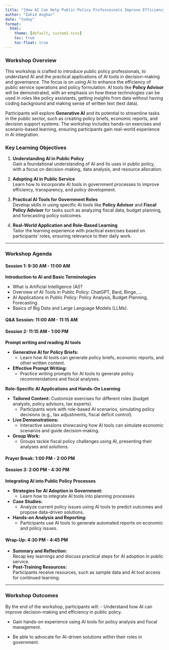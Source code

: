 ---
title: "[How AI Can Help Public Policy Professoinals Improve Efficiency]{.yellow}"
author: "Zahid Asghar"
date: "today"
format: 
  html:
    theme: [default, custom2.scss]
    toc: true
    toc-float: true
---


### [**Workshop Overview**]{.yellow} 

This workshop is crafted to introduce public policy professionals, to understand AI and the practical applications of AI tools in decision-making and governance. The focus is on using AI to enhance the efficiency of public service operations and policy formulation. AI tools like [**Policy Advisor**]{.yellow} will be demonstrated, with an emphasis on how these technologies can be used in roles like policy assistants, getting insights from data without having coding background and making sense of written text (text data).

Participants will explore [**Generative AI**]{.yellow} and its potential to streamline tasks in the public sector, such as creating policy briefs, economic reports, and decision support systems. The workshop includes hands-on exercises and scenario-based learning, ensuring participants gain real-world experience in AI integration.

### [**Key Learning Objectives**]{.yellow}

1. **Understanding AI in Public Policy**  
   Gain a foundational understanding of AI and its uses in public policy, with a focus on decision-making, data analysis, and resource allocation.

2. **Adopting AI in Public Service**  
   Learn how to incorporate AI tools in government processes to improve efficiency, transparency, and policy development.

3. **Practical AI Tools for Government Roles**  
   Develop skills in using specific AI tools like **Policy Advisor** and **Fiscal Policy Advisor** for tasks such as analyzing fiscal data, budget planning, and forecasting policy outcomes.

4. **Real-World Application and Role-Based Learning**  
   Tailor the learning experience with practical exercises based on participants’ roles, ensuring relevance to their daily work.

---

### [**Workshop Agenda**]{.yellow}

#### **Session 1: 9:30 AM - 11:00 AM**
**Introduction to AI and Basic Terminologies**

- What is Artificial Intelligence (AI)?
- Overview of AI Tools in Public Policy: ChatGPT, Bard, Binge, ...
- AI Applications in Public Policy: Policy Analysis, Budget Planning, Forecasting.
- Basics of Big Data and Large Language Models (LLMs).

#### **Q&A Session: 11:00 AM - 11:15 AM**

#### **Session 2: 11:15 AM - 1:00 PM**

**Prompt writing and reading AI tools**

- **Generative AI for Policy Briefs:**  
   - Learn how AI tools can generate policy briefs, economic reports, and other written content. 
   
- **Effective Prompt Writing:**  
   - Practice writing prompts for AI tools to generate policy recommendations and fiscal analyses. 




**Role-Specific AI Applications and Hands-On Learning**

- **Tailored Content:** Customize exercises for different roles (budget analysts, policy advisors, tax experts).  
   - Participants work with role-based AI scenarios, simulating policy decisions (e.g., tax adjustments, fiscal deficit control).
- **Live Demonstrations:**  
   - Interactive sessions showcasing how AI tools can simulate economic scenarios and guide decision-making.
- **Group Work:**  
   - Groups tackle fiscal policy challenges using AI, presenting their analyses and solutions.

#### **Prayer Break: 1:00 PM - 2:00 PM**

#### **Session 3: 2:00 PM - 4:30 PM**
**Integrating AI into Public Policy Processes**

- **Strategies for AI Adoption in Government:**  
   - Learn how to integrate AI tools into planning processes 
- **Case Studies:**  
   - Analyze current policy issues using AI tools to predict outcomes and propose data-driven solutions.
- **Hands-on Analysis and Reporting:**  
   - Participants use AI tools to generate automated reports on economic and policy issues.

#### **Wrap-Up: 4:30 PM - 4:45 PM**

- **Summary and Reflection:**  
   Recap key learnings and discuss practical steps for AI adoption in public service.
- **Post-Training Resources:**  
   Participants receive resources, such as sample data and AI tool access for continued learning.

---

### [**Workshop Outcomes**]{.yellow}

By the end of the workshop, participants will: 
- Understand how AI can improve decision-making and efficiency in public policy. 

- Gain hands-on experience using AI tools for policy analysis and fiscal management. 

- Be able to advocate for AI-driven solutions within their roles in government. 

